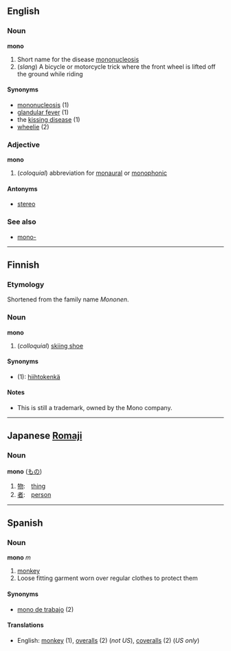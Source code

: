 ==English==
===Noun===
'''mono'''

# <!-- colloq/slang? -->Short name for the disease [[mononucleosis]]
# (''slang'') A bicycle or motorcycle trick where the front wheel is lifted off the ground while riding

====Synonyms====
*[[mononucleosis]] (1)
*[[glandular fever]] (1)
*the [[kissing disease]] (1)
*[[wheelie]] (2)<!-- also wheely? -->

===Adjective===
'''mono'''

# (''coloquial'') abbreviation for [[monaural]] or [[monophonic]]

====Antonyms====
*[[stereo]]

===See also===
*[[mono-]]

----

==Finnish==

===Etymology===
Shortened from the family name ''Mononen''.

===Noun===
'''mono'''

# (''colloquial'') [[skiing shoe]]

====Synonyms====
*(1): [[hiihtokenkä]]

====Notes====
*This is still a trademark, owned by the Mono company.

----

==Japanese [[Romaji]]==
===Noun===
'''mono''' ([[もの]]) 

# [[物]]:　[[thing]]
# [[者]]:　[[person]]

----

==Spanish==
===Noun===
'''mono''' ''m''

# [[monkey]]
# Loose fitting garment worn over regular clothes to protect them

====Synonyms====
*[[mono de trabajo]] (2)

====Translations====
*English: [[monkey]] (1), [[overalls]] (2) (''not US''), [[coveralls]] (2) (''US only'')